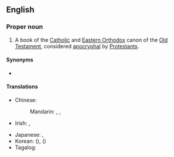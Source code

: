 ==English==
{{book of the Bible|Book of Wisdom}}

===Proper noun===
{{en-proper noun|head=[[wisdom|Wisdom]] of [[Solomon]]}}

# A book of the [[Catholic]] and [[Eastern Orthodox]] canon of the [[Old Testament]], considered [[apocryphal]] by [[Protestants]].

====Synonyms====
* {{l|en|Wisdom}}

====Translations====
{{trans-top|book}}
* Chinese:
*: Mandarin: {{t|cmn|所羅門智訓}}, {{t|cmn|所罗门智训|tr=Suǒluóménzhìxùn}}, {{t|cmn|智慧篇|tr=Zhìhuìpiān}}
* Irish: {{t|ga|Leabhar na hEagna|m}}, {{t|ga|Eagna|f}}
{{trans-mid}}
* Japanese: {{t|ja|ソロモンの知恵|tr=ソロモンのちえ, Soromon no Chie}}, {{t|ja|知恵の書|tr=ちえのしょ, Chie no Sho}}
* Korean: {{t|ko|^솔로몬의 지혜}} ({{t+|ko|솔로몬의 智慧|tr=-}}), {{t|ko|^지혜서}} ({{t|ko|智慧書}})
* Tagalog: {{t|tl|Karunungan ni Solomon}}
{{trans-bottom}}